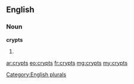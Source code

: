 ==English==

===Noun===
'''crypts'''

# {{plural of|crypt}}

[[Category:English plurals]]

[[ar:crypts]]
[[eo:crypts]]
[[fr:crypts]]
[[mg:crypts]]
[[my:crypts]]